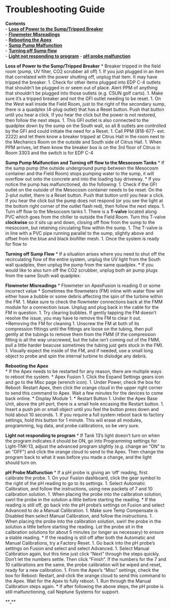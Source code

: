 # Troubleshooting Guide

**Contents**  
- [**Loss of Power to the Sump/Tripped Breaker**](#Tripped_Breaker)  
- [**Flowmeter Misreadings**](#Flowmeter_Misreadings)  
- [**Rebooting the Apex**](#Reboot_Apex)  
- [**Sump Pump Malfunction**](#Sump_Pump_Malfunction)  
- [**Turning off Sump flow**](#Turn_off_Sump_Flow)  
- [**Light not responding to program**](#Light_OFF)
- [**pH probe malfunction**](#pH_Probe_Malfunction)

<a name="Tripped_Breaker"></a> **Loss of Power to the Sump/Tripped Breaker**
* Breaker tripped in the field room (pump, UV filter, CO2 scrubber all off)
    1. If you just plugged in an item that correlated with the power shutting off, unplug that item. It may have tripped the breaker.
        1. Check for other items plugged into EDP C-4 outlets that shouldn't be plugged in or seem out of place.  Alert PPM of anything that shouldn't be plugged into those outlets (e.g. CSUN golf carts).
    1. Make sure it's a tripped breaker and not the GFI outlet needing to be reset.
        1. On the West wall inside the Field Room, just to the right of the secondary sump, there is a quadplex (4-plug outlet) that has a Reset button.  Push that button until you hear a click.  If you hear the click but the power is not restored, then follow the next steps.
        1. This GFI outlet is also connected to the quadplex down by the sump on the South wall, so all 8 outlets are controlled by the GFI and could initiate the need for a Reset.
    1. Call PPM (818-677- ext. 2222) and let them know a breaker tripped at Citrus Hall in the room next to the Mechanics Room on the outside and South side of Citrus Hall.
    1. When PPM arrives, let them know the breaker box is on the 3rd floor of Citrus in Room 3303 and the switch is for EDP C-4

    
<a name="Sump_Pump_Malfunction"></a> **Sump Pump Malfunction and Turning off flow to the Mesocosm Tanks**
* If the sump pump (the outside underground pump between the Mesocosm container and the Field Room) stops pumping water to the sump, it will overflow out onto the concrete and into the loading bay driveway.
* If you notice the pump has malfunctioned, do the following:
    1. Check if the GFI outlet on the outside of the Mesocosm container needs to be reset. On the 2-plut outlet, there is a Reset button.  Push that button until you hear a click.  If you hear the click but the pump does not respond (or you see the light at the bottom right corner of the outlet flash red), then follow the next steps.
    1. Turn off flow to the Mesocosm tanks
        1. There is a **T-valve** located along PVC which goes from the chiller to outside the Field Room.  Turn this T-valve **clockwise** so it sits up and down, closing off flow from the sump to the mesocosm, but retaining circulating flow within the sump.
        1. The T-valve is in line with a PVC pipe running parallel to the sump, slightly above and offset from the blue and black biofilter mesh.
    1. Once the system is ready for flow to 

<a name="Turn_off_Sump_Flow"></a> **Turning off Sump Flow**
* If a situation arises where you need to shut off the recirculating flow of the entire system, unplug the UV light from the South wall quadplex, then unplug the pump from the same quadplex.
* If you would like to also turn off the CO2 scrubber, unplug both air pump plugs from the same South wall quadplex.

<a name="Flowmeter_Misreadings"></a> **Flowmeter Misreadings**
* Flowmeter on ApexFusion is reading 0 or some incorrect value
* Sometimes the flowmeters (FM) inline with water flow will either have a bubble or some debris affecting the spin of the turbine within the FM. 
    1. Make sure to check the flowmeter connections back at the FMM module for a connection issue.  Unplug and plug back in the cable for the FM in question.
    1. Try clearing bubbles. If gently tapping the FM doesn't resolve the issue, you may have to remove the FM to clear it out.
*Removing the FM for cleaning
    1. Unscrew the FM at both of its compression fittings until the fittings are loose on the tubing, then pull gently at the tubings to remove them from the FMM (if the compression fitting is all the way unscrewed, but the tube isn't coming out of the FMM, pull a little harder beacuse sometimes the tubing just gets stuck in the FM).
    1. Visually expect the inside of the FM, and if needed, use a small long object to probe and spin the internal turbine to dislodge any debris.

<a name="Reboot_Apex"></a> **Rebooting the Apex**  
* If the Apex needs to be restarted for any reason, there are multiple ways to reboot the system.
* Apex Fusion
    1. Click the Expand Settings gears icon and go to the Misc page (wrench icon).
    1. Under Power, check the box for Reboot: Restart Apex, then click the orange cloud in the upper right corner to send this command to Apex.  Wait a few minutes for the devices to come back online.
* Display Module
    1. 
* Restart Button
    1. Under the Apex Base Unit, above the pH port, there is a small hole encasing the Restart button.
    1. Insert a push pin or small object until you feel the button press down and hold about 10 seconds.
    1. If you require a full system reboot back to factory settings, hold this button for 1 minute.  This will erase all modules, programming, log data, and probe calibrations, so be very sure.

<a name="Light_Off"></a> **Light not responding to program**
* If Tank 13's light doesn't turn on when the program indicates it should be ON, go into Programming settings for Light-TNK-13, adjust the advanced program slightly (e.g. change an "ON" to an "OFF") and click the orange cloud to send to the Apex.  Then change the program back to what it was before you made a change, and the light should turn on.

<a name="pH_Probe_Malfunction"></a> **pH Probe Malfunction**
* If a pH probe is giving an 'off' reading, first calibrate the probe.
    1. On your Fusion dashboard, click the gear symbol to the right of the pH reading to go to its settings.
    1. Select Automatic Calibration, and follow the instructions, using new packets of 7 and 10 calibration solution.
    1. When placing the probe into the calibration solution, swirl the probe in the solution a little before starting the reading.
* If the reading is still off, go back into the pH probe's settings on Fusion and select Advanced to do a Manual Calibration.
    1. Make sure Temp Compensate is Disabled then select Manual Calibration, and follow the instructions.
    1. When placing the probe into the calibration solution, swirl the probe in the solution a little before starting the reading.  Let the probe sit in the calibration solutions for about 5 minutes (or longer as necessary) to ensure a stable reading.
* If the reading is still off after both the Automatic and Manual Calibrations, try a Factory Reset.
    1. Go back into the pH probe's settings on Fusion and select and select Advanced.
    1. Select Manual Calibration again, but this time just click "Next" through the steps quickly. Don't let the numbers settle. Then click "Finish".  If the numbers for the 7 and 10 calibrations are the same, the probe calibration will be wiped and reset, ready for a new calibration.
    1. From the Apex's "Misc" settings, check the box for Reboot: Restart, and click the orange cloud to send this command to the Apex.  Wait for the Apex to fully reboot.
    1. Run through the Manual Calibration steps again.
* If after following the above steps, the pH probe is still malfunctioning, call Neptune Systems for support.

<a name="_"></a> **_**